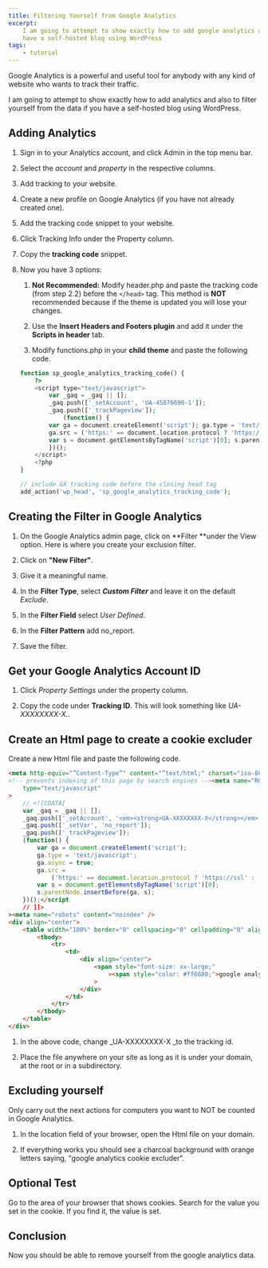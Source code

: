 ```yaml
---
title: Filtering Yourself from Google Analytics
excerpt:
    I am going to attempt to show exactly how to add google analytics and  also to filter yourself from the data if you
    have a self-hosted blog using WordPress
tags:
    - tutorial
---
```


Google Analytics is a powerful and useful tool for anybody with any kind of website who wants to track their traffic.

I am going to attempt to show exactly how to add analytics and also to filter yourself from the data if you have a
self-hosted blog using WordPress.

## Adding Analytics

1. Sign in to your Analytics account, and click Admin in the top menu bar.

2. Select the _account_ and _property_ in the respective columns.

3. Add tracking to your website.

4. Create a new profile on Google Analytics (if you have not already created one).

5. Add the tracking code snippet to your website.

6. Click Tracking Info under the Property column.

7. Copy the **tracking code** snippet.

8. Now you have 3 options:

    1. **Not Recommended:** Modify header.php and paste the tracking code (from step 2.2) before the `</head>` tag. This
       method is **NOT** recommended because if the theme is updated you will lose your changes.

    2. Use the **Insert Headers and Footers plugin** and add it under the **Scripts in header** tab.

    3. Modify functions.php in your **child theme** and paste the following code.

    ```php
    function sp_google_analytics_tracking_code() {
        ?>
        <script type="text/javascript">
            var _gaq = _gaq || [];
            _gaq.push(['_setAccount', 'UA-45876690-1']);
            _gaq.push(['_trackPageview']);
                (function() {
            var ga = document.createElement('script'); ga.type = 'text/javascript'; ga.async = true;
            ga.src = ('https:' == document.location.protocol ? 'https://ssl' : 'http://www') + '.google-analytics.com/ga.js';
            var s = document.getElementsByTagName('script')[0]; s.parentNode.insertBefore(ga, s);
            })();
        </script>
        <?php
    }

    // include GA tracking code before the closing head tag
    add_action('wp_head', 'sp_google_analytics_tracking_code');
    ```

## Creating the Filter in Google Analytics

1. On the Google Analytics admin page, click on **Filter **under the View option. Here is where you create your
   exclusion filter.

2. Click on **"New Filter"**.

3. Give it a meaningful name.

4. In the **Filter Type**, select **_Custom Filter_** and leave it on the default _Exclude_.

5. In the **Filter Field** select _User Defined_.

6. In the **Filter Pattern** add no_report.

7. Save the filter.

## Get your Google Analytics Account ID

1. Click _Property Settings_ under the property column.

2. Copy the code under **Tracking ID**. This will look something like _UA-XXXXXXXX-X._.

## Create an Html page to create a cookie excluder

Create a new Html file and paste the following code.

```html
<meta http-equiv="”Content-Type”" content="”text/html;" charset="iso-8859-1?" />google analytics cookie excluder
<!-- prevents indexing of this page by search engines --><meta name="ROBOTS" content="NOINDEX,NOFOLLOW" /><script
    type="text/javascript"
>
    // <![CDATA[
    var _gaq = _gaq || [];
    _gaq.push(['_setAccount', '<em><strong>UA-XXXXXXXX-X</strong></em>']);
    _gaq.push(['_setVar', 'no_report']);
    _gaq.push(['_trackPageview']);
    (function() {
        var ga = document.createElement('script');
        ga.type = 'text/javascript';
        ga.async = true;
        ga.src =
            ('https:' == document.location.protocol ? 'https://ssl' : 'http://www') + '.google-analytics.com/ga.js';
        var s = document.getElementsByTagName('script')[0];
        s.parentNode.insertBefore(ga, s);
    })();</script
    // ]]>
><meta name="robots" content="noindex" />
<div align="center">
    <table width="100%" border="0" cellspacing="0" cellpadding="0" align="center">
        <tbody>
            <tr>
                <td>
                    <div align="center">
                        <span style="font-size: xx-large;"
                            ><span style="color: #ff6600;">google analytics cookie excluder</span></span
                        >
                    </div>
                </td>
            </tr>
        </tbody>
    </table>
</div>
```

1. In the above code, change \_UA-XXXXXXXX-X \_to the tracking id.

2. Place the file anywhere on your site as long as it is under your domain, at the root or in a subdirectory.

## Excluding yourself

Only carry out the next actions for computers you want to NOT be counted in Google Analytics.

1. In the location field of your browser, open the Html file on your domain.

2. If everything works you should see a charcoal background with orange letters saying, "google analytics cookie
   excluder".

## Optional Test

Go to the area of your browser that shows cookies. Search for the value you set in the cookie. If you find it, the value
is set.

## Conclusion

Now you should be able to remove yourself from the google analytics data.

